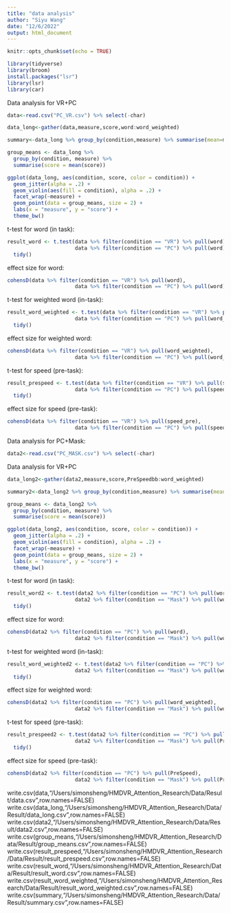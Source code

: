 ```yaml
---
title: "data analysis"
author: "Siyu Wang"
date: "12/6/2022"
output: html_document
---
```


```r
knitr::opts_chunk$set(echo = TRUE)
```

```r
library(tidyverse)
library(broom)
install.packages("lsr")
library(lsr)
library(car)
```

Data analysis for VR+PC
```r
data<-read.csv("PC_VR.csv") %>% select(-char)
```

```r
data_long<-gather(data,measure,score,word:word_weighted)
```

```r
summary<-data_long %>% group_by(condition,measure) %>% summarise(mean=mean(score),sd=sd(score),se=sd/sqrt(n()), upper=mean+se*1.96, lower=mean-se*1.96)
```

```r
group_means <- data_long %>%
  group_by(condition, measure) %>%
  summarise(score = mean(score))

ggplot(data_long, aes(condition, score, color = condition)) +
  geom_jitter(alpha = .2) +
  geom_violin(aes(fill = condition), alpha = .2) +
  facet_wrap(~measure) +
  geom_point(data = group_means, size = 2) +
  labs(x = "measure", y = "score") +
  theme_bw()
```

t-test for word (in task):
```r
result_word <- t.test(data %>% filter(condition == "VR") %>% pull(word),
                      data %>% filter(condition == "PC") %>% pull(word), paired = TRUE) %>%
  tidy()
```

effect size for word:
```r
cohensD(data %>% filter(condition == "VR") %>% pull(word),
                      data %>% filter(condition == "PC") %>% pull(word),method="paired")
```

t-test for weighted word (in-task):
```r
result_word_weighted <- t.test(data %>% filter(condition == "VR") %>% pull(word_weighted),
                      data %>% filter(condition == "PC") %>% pull(word_weighted), paired = TRUE) %>%
  tidy()
```

effect size for weighted word:
```r
cohensD(data %>% filter(condition == "VR") %>% pull(word_weighted),
                      data %>% filter(condition == "PC") %>% pull(word_weighted),method="paired")
```

t-test for speed (pre-task):
```r
result_prespeed <- t.test(data %>% filter(condition == "VR") %>% pull(speed_pre),
                      data %>% filter(condition == "PC") %>% pull(speed_pre), paired = TRUE) %>%
  tidy()
```

effect size for speed (pre-task):
```r
cohensD(data %>% filter(condition == "VR") %>% pull(speed_pre),
                      data %>% filter(condition == "PC") %>% pull(speed_pre),method="paired")
```

Data analysis for PC+Mask:
```r
data2<-read.csv("PC_MASK.csv") %>% select(-char)
```

Data analysis for VR+PC
```r
data_long2<-gather(data2,measure,score,PreSpeedbb:word_weighted)
```

```r
summary2<-data_long2 %>% group_by(condition,measure) %>% summarise(mean=mean(score),sd=sd(score),se=sd/sqrt(n()), upper=mean+se*1.96, lower=mean-se*1.96)
```

```r
group_means <- data_long2 %>%
  group_by(condition, measure) %>%
  summarise(score = mean(score))

ggplot(data_long2, aes(condition, score, color = condition)) +
  geom_jitter(alpha = .2) +
  geom_violin(aes(fill = condition), alpha = .2) +
  facet_wrap(~measure) +
  geom_point(data = group_means, size = 2) +
  labs(x = "measure", y = "score") +
  theme_bw()
```
t-test for word (in task):
```r
result_word2 <- t.test(data2 %>% filter(condition == "PC") %>% pull(word),
                      data2 %>% filter(condition == "Mask") %>% pull(word), paired = TRUE) %>%
  tidy()
```

effect size for word:
```r
cohensD(data2 %>% filter(condition == "PC") %>% pull(word),
                      data2 %>% filter(condition == "Mask") %>% pull(word),method="paired")
```

t-test for weighted word (in-task):
```r
result_word_weighted2 <- t.test(data2 %>% filter(condition == "PC") %>% pull(word_weighted),
                      data2 %>% filter(condition == "Mask") %>% pull(word_weighted), paired = TRUE) %>%
  tidy()
```

effect size for weighted word:
```r
cohensD(data2 %>% filter(condition == "PC") %>% pull(word_weighted),
                      data2 %>% filter(condition == "Mask") %>% pull(word_weighted),method="paired")
```

t-test for speed (pre-task):
```r
result_prespeed2 <- t.test(data2 %>% filter(condition == "PC") %>% pull(PreSpeed),
                      data2 %>% filter(condition == "Mask") %>% pull(PreSpeed), paired = TRUE) %>%
  tidy()
```

effect size for speed (pre-task):
```r
cohensD(data2 %>% filter(condition == "PC") %>% pull(PreSpeed),
                      data2 %>% filter(condition == "Mask") %>% pull(PreSpeed),method="paired")
```
write.csv(data,"/Users/simonsheng/HMDVR_Attention_Research/Data/Result/data.csv",row.names=FALSE)
write.csv(data_long,"/Users/simonsheng/HMDVR_Attention_Research/Data/Result/data_long.csv",row.names=FALSE)
write.csv(data2,"/Users/simonsheng/HMDVR_Attention_Research/Data/Result/data2.csv",row.names=FALSE)
write.csv(group_means,"/Users/simonsheng/HMDVR_Attention_Research/Data/Result/group_means.csv",row.names=FALSE)
write.csv(result_prespeed,"/Users/simonsheng/HMDVR_Attention_Research/Data/Result/result_prespeed.csv",row.names=FALSE)
write.csv(result_word,"/Users/simonsheng/HMDVR_Attention_Research/Data/Result/result_word.csv",row.names=FALSE)
write.csv(result_word_weighted,"/Users/simonsheng/HMDVR_Attention_Research/Data/Result/result_word_weighted.csv",row.names=FALSE)
write.csv(summary,"/Users/simonsheng/HMDVR_Attention_Research/Data/Result/summary.csv",row.names=FALSE)
